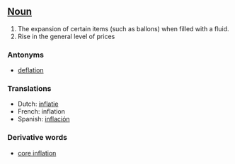 ==[[Noun]]==
#The expansion of certain items (such as ballons) when filled with a fluid.
#Rise in the general level of prices

===Antonyms===

* [[deflation]]

===Translations===

*Dutch: [[inflatie]]
*French: inflation
*Spanish: [[inflación]]

===Derivative words===

*[[core inflation]]